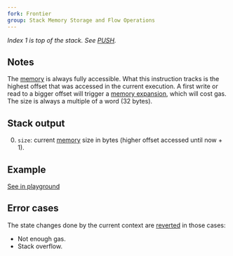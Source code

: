 ```yaml
---
fork: Frontier
group: Stack Memory Storage and Flow Operations
---
```


_Index 1 is top of the stack. See [PUSH](/#60)._

## Notes

The [memory](/about) is always fully accessible. What this instruction tracks is the highest offset that was accessed in the current execution. A first write or read to a bigger offset will trigger a [memory expansion](/about), which will cost gas. The size is always a multiple of a word (32 bytes).

## Stack output

0. `size`: current [memory](/about) size in bytes (higher offset accessed until now + 1).

## Example

[See in playground](playground?unit=Wei&codeType=Mnemonic&code='jInitiallygkufirst~1mkx39upart%20of%20third~3ms'~mqPOPqjNow%20size%20is%20v%20%2F%2F%20uqMLOADvRead%20q%5Cnm%20wordkqPUSH1gjMSIZEvg%200%01gjkmquv~_)

## Error cases

The state changes done by the current context are [reverted](#FD) in those cases:

- Not enough gas.
- Stack overflow.

